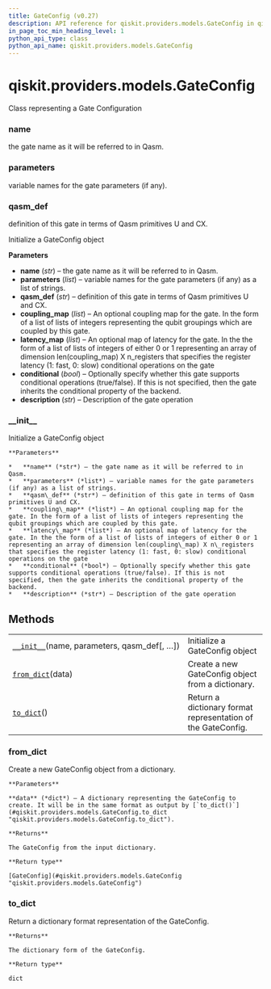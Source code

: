 ```yaml
---
title: GateConfig (v0.27)
description: API reference for qiskit.providers.models.GateConfig in qiskit v0.27
in_page_toc_min_heading_level: 1
python_api_type: class
python_api_name: qiskit.providers.models.GateConfig
---
```


<span id="qiskit-providers-models-gateconfig" />

# qiskit.providers.models.GateConfig

<Class id="qiskit.providers.models.GateConfig" isDedicatedPage={true} github="https://github.com/qiskit/qiskit/tree/stable/0.17/qiskit/providers/models/backendconfiguration.py" signature="GateConfig(name, parameters, qasm_def, coupling_map=None, latency_map=None, conditional=None, description=None)" modifiers="class">
  Class representing a Gate Configuration

  ### name

  <Attribute id="qiskit.providers.models.GateConfig.name">
    the gate name as it will be referred to in Qasm.
  </Attribute>

  ### parameters

  <Attribute id="qiskit.providers.models.GateConfig.parameters">
    variable names for the gate parameters (if any).
  </Attribute>

  ### qasm\_def

  <Attribute id="qiskit.providers.models.GateConfig.qasm_def">
    definition of this gate in terms of Qasm primitives U and CX.
  </Attribute>

  Initialize a GateConfig object

  **Parameters**

  *   **name** (*str*) – the gate name as it will be referred to in Qasm.
  *   **parameters** (*list*) – variable names for the gate parameters (if any) as a list of strings.
  *   **qasm\_def** (*str*) – definition of this gate in terms of Qasm primitives U and CX.
  *   **coupling\_map** (*list*) – An optional coupling map for the gate. In the form of a list of lists of integers representing the qubit groupings which are coupled by this gate.
  *   **latency\_map** (*list*) – An optional map of latency for the gate. In the the form of a list of lists of integers of either 0 or 1 representing an array of dimension len(coupling\_map) X n\_registers that specifies the register latency (1: fast, 0: slow) conditional operations on the gate
  *   **conditional** (*bool*) – Optionally specify whether this gate supports conditional operations (true/false). If this is not specified, then the gate inherits the conditional property of the backend.
  *   **description** (*str*) – Description of the gate operation

  ### \_\_init\_\_

  <Function id="qiskit.providers.models.GateConfig.__init__" signature="__init__(name, parameters, qasm_def, coupling_map=None, latency_map=None, conditional=None, description=None)">
    Initialize a GateConfig object

    **Parameters**

    *   **name** (*str*) – the gate name as it will be referred to in Qasm.
    *   **parameters** (*list*) – variable names for the gate parameters (if any) as a list of strings.
    *   **qasm\_def** (*str*) – definition of this gate in terms of Qasm primitives U and CX.
    *   **coupling\_map** (*list*) – An optional coupling map for the gate. In the form of a list of lists of integers representing the qubit groupings which are coupled by this gate.
    *   **latency\_map** (*list*) – An optional map of latency for the gate. In the the form of a list of lists of integers of either 0 or 1 representing an array of dimension len(coupling\_map) X n\_registers that specifies the register latency (1: fast, 0: slow) conditional operations on the gate
    *   **conditional** (*bool*) – Optionally specify whether this gate supports conditional operations (true/false). If this is not specified, then the gate inherits the conditional property of the backend.
    *   **description** (*str*) – Description of the gate operation
  </Function>

  ## Methods

  |                                                                                                                                             |                                                              |
  | ------------------------------------------------------------------------------------------------------------------------------------------- | ------------------------------------------------------------ |
  | [`__init__`](#qiskit.providers.models.GateConfig.__init__ "qiskit.providers.models.GateConfig.__init__")(name, parameters, qasm\_def\[, …]) | Initialize a GateConfig object                               |
  | [`from_dict`](#qiskit.providers.models.GateConfig.from_dict "qiskit.providers.models.GateConfig.from_dict")(data)                           | Create a new GateConfig object from a dictionary.            |
  | [`to_dict`](#qiskit.providers.models.GateConfig.to_dict "qiskit.providers.models.GateConfig.to_dict")()                                     | Return a dictionary format representation of the GateConfig. |

  ### from\_dict

  <Function id="qiskit.providers.models.GateConfig.from_dict" signature="from_dict(data)" modifiers="classmethod">
    Create a new GateConfig object from a dictionary.

    **Parameters**

    **data** (*dict*) – A dictionary representing the GateConfig to create. It will be in the same format as output by [`to_dict()`](#qiskit.providers.models.GateConfig.to_dict "qiskit.providers.models.GateConfig.to_dict").

    **Returns**

    The GateConfig from the input dictionary.

    **Return type**

    [GateConfig](#qiskit.providers.models.GateConfig "qiskit.providers.models.GateConfig")
  </Function>

  ### to\_dict

  <Function id="qiskit.providers.models.GateConfig.to_dict" signature="to_dict()">
    Return a dictionary format representation of the GateConfig.

    **Returns**

    The dictionary form of the GateConfig.

    **Return type**

    dict
  </Function>
</Class>


